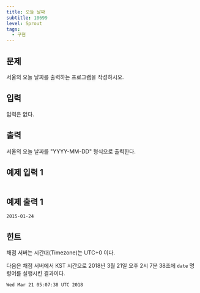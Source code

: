 ```yaml
---
title: 오늘 날짜
subtitle: 10699
level: Sprout
tags:
  - 구현
---
```


## 문제

서울의 오늘 날짜를 출력하는 프로그램을 작성하시오.

## 입력

입력은 없다.

## 출력

서울의 오늘 날짜를 "YYYY-MM-DD" 형식으로 출력한다.

## 예제 입력 1

```

```

## 예제 출력 1

```
2015-01-24
```

## 힌트

채점 서버는 시간대(Timezone)는 UTC+0 이다.

다음은 채점 서버에서 KST 시간으로 2018년 3월 21일 오후 2시 7분 38초에 `date` 명령어를 실행시킨 결과이다.

```
Wed Mar 21 05:07:38 UTC 2018
```
